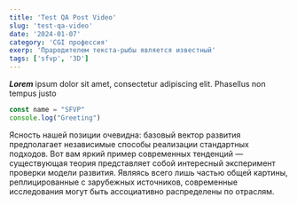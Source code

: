 ```yaml
---
title: 'Test QA Post Video'
slug: 'test-qa-video'
date: '2024-01-07'
category: 'CGI профессия'
exerp: 'Прародителем текста-рыбы является известный'
tags: ['sfvp', '3D']
---
```


***Lorem*** ipsum dolor sit amet, consectetur adipiscing elit. Phasellus non tempus justo

```jsx
const name = "SFVP"
console.log("Greeting")
```
Ясность нашей позиции очевидна: базовый вектор развития предполагает независимые способы реализации стандартных подходов. Вот вам яркий пример современных тенденций — существующая теория представляет собой интересный эксперимент проверки модели развития. Являясь всего лишь частью общей картины, реплицированные с зарубежных источников, современные исследования могут быть ассоциативно распределены по отраслям.
<VideoYoutube id="V9fsOaa97F4" />